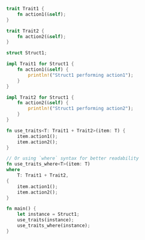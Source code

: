 ```rust
trait Trait1 {
    fn action1(&self);
}

trait Trait2 {
    fn action2(&self);
}

struct Struct1;

impl Trait1 for Struct1 {
    fn action1(&self) {
        println!("Struct1 performing action1");
    }
}

impl Trait2 for Struct1 {
    fn action2(&self) {
        println!("Struct1 performing action2");
    }
}

fn use_traits<T: Trait1 + Trait2>(item: T) {
    item.action1();
    item.action2();
}

// Or using `where` syntax for better readability
fn use_traits_where<T>(item: T)
where
    T: Trait1 + Trait2,
{
    item.action1();
    item.action2();
}

fn main() {
    let instance = Struct1;
    use_traits(instance);
    use_traits_where(instance);
}

```